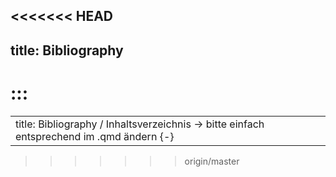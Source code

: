 <<<<<<< HEAD
---
title: Bibliography {-}
---

::: {#refs}
=======
---
title: Bibliography / Inhaltsverzeichnis -> bitte einfach entsprechend im .qmd ändern {-}
---

::: {#refs}
>>>>>>> origin/master
:::
